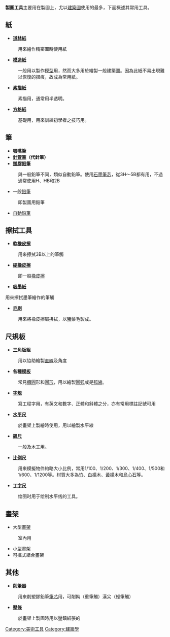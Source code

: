 {{unreferenced|time=2014-03-28T14:59:37+00:00}}
'''製圖工具'''主要用在製圖上，尤以[[建築圖|建築圖]]使用的最多，下面概述其常用工具。

==紙==
*'''[[道林紙|道林紙]]'''
:用來繪作精密圖時使用紙
*'''[[模造紙|模造紙]]'''
:一般用以製作[[模型|模型]]用，然而大多用於繪製一般建築圖。因為此紙不易出現難以恢復的摺痕，故成為常用紙。
*'''[[素描紙|素描紙]]'''
:素描用，通常用半透明。
*'''[[方格紙|方格紙]]'''
:基礎用，用來訓練初學者之技巧用。

{{See also|紙}}

==筆==
*'''[[鴨嘴筆|鴨嘴筆]]'''
*'''[[針管筆|針管筆]]（代針筆）'''
*'''[[塑膠鉛筆|塑膠鉛筆]]'''
:與一般鉛筆不同，類似自動鉛筆。使用[[石墨|石墨]][[筆芯|筆芯]]，從3H～5B都有用，不過通常使用H、HB和2B
*一般[[鉛筆|鉛筆]]
:即製圖用鉛筆
*[[自動鉛筆|自動鉛筆]]

{{See also|筆}}

==擦拭工具==
*'''[[軟橡皮擦|軟橡皮擦]]'''
:用來擦拭3B以上的筆觸
*'''[[硬橡皮擦|硬橡皮擦]]'''
:即一般[[橡皮擦|橡皮擦]]
*'''[[吸墨紙|吸墨紙]]'''
用來擦拭墨筆繪作的筆觸
*'''[[毛刷|毛刷]]'''
:用來將橡皮擦屑拂拭，以[[豬|豬]]鬃毛製成。

==尺規板==
*'''[[三角板|三角板]]組'''
:用以協助繪製[[直線|直線]]及角度
*'''各種[[模板|模板]]'''
:常見[[橢圓|橢圓]]形和[[圓形|圓形]]，用以繪製[[圓弧|圓弧]]或是[[弧線|弧線]]。
*'''[[字規|字規]]'''
:寫工程字用，有英文和數字、正體和斜體之分，亦有常用標註記號可用
*'''[[水平尺|水平尺]]'''
:於畫架上製繪時使用，用以繪製水平線
*'''[[鋼尺|鋼尺]]'''
:一般及木工用。
*'''[[比例尺|比例尺]]'''
:用來模擬物件約略大小比例，常用1/100、1/200、1/300、1/400、1/500和1/600、1/1200等。材質大多為[[竹|竹]]、[[白楊|白楊]]木、[[黃楊|黃楊]]木和[[烏心石|烏心石]]等。
*'''[[丁字尺|丁字尺]]'''
:绘图时用于绘制水平线的工具。

==畫架==
*大型[[畫架|畫架]]
:室內用
*小型畫架
*可攜式組合畫架

==其他==
*'''[[削筆器|削筆器]]'''
:用來削塑膠鉛筆[[筆芯|筆芯]]用，可削飩（重筆觸）漢尖（輕筆觸）
*'''[[壓條|壓條]]'''
:於畫架上製圖時用以壓鎮紙張的

[[Category:美術工具|Category:美術工具]]
[[Category:建築學|Category:建築學]]